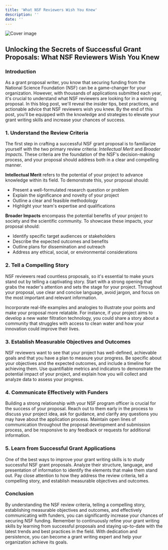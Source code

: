 ```yaml
---
title: 'What NSF Reviewers Wish You Knew'
description: ''
date: ''
---
```

![Cover image](//904133d31006c5cfee432029d4ab4b31.cdn.bubble.io/f1682667850926x670748439974688600/home-staging-decor-how-to-easy.png)

## Unlocking the Secrets of Successful Grant Proposals: What NSF Reviewers Wish You Knew

### Introduction

 As a grant proposal writer, you know that securing funding from the National Science Foundation (NSF) can be a game-changer for your organization. However, with thousands of applications submitted each year, it's crucial to understand what NSF reviewers are looking for in a winning proposal. In this blog post, we'll reveal the insider tips, best practices, and actionable advice that NSF reviewers wish you knew. By the end of this post, you'll be equipped with the knowledge and strategies to elevate your grant writing skills and increase your chances of success.

### 1. Understand the Review Criteria

 The first step in crafting a successful NSF grant proposal is to familiarize yourself with the two primary review criteria: *Intellectual Merit* and *Broader Impacts*. These criteria are the foundation of the NSF's decision-making process, and your proposal should address both in a clear and compelling manner.
 
 **Intellectual Merit** refers to the potential of your project to advance knowledge within its field. To demonstrate this, your proposal should:

- Present a well-formulated research question or problem
 - Explain the significance and novelty of your project
 - Outline a clear and feasible methodology
 - Highlight your team's expertise and qualifications
 
**Broader Impacts** encompass the potential benefits of your project to society and the scientific community. To showcase these impacts, your proposal should:

- Identify specific target audiences or stakeholders
 - Describe the expected outcomes and benefits
 - Outline plans for dissemination and outreach
 - Address any ethical, social, or environmental considerations

### 2. Tell a Compelling Story

 NSF reviewers read countless proposals, so it's essential to make yours stand out by telling a captivating story. Start with a strong opening that grabs the reader's attention and sets the stage for your project. Throughout your proposal, use clear and concise language, avoid jargon, and focus on the most important and relevant information.
 
 Incorporate real-life examples and analogies to illustrate your points and make your proposal more relatable. For instance, if your project aims to develop a new water filtration technology, you could share a story about a community that struggles with access to clean water and how your innovation could improve their lives.

### 3. Establish Measurable Objectives and Outcomes

 NSF reviewers want to see that your project has well-defined, achievable goals and that you have a plan to measure your progress. Be specific about your objectives and the expected outcomes, and include a timeline for achieving them. Use quantifiable metrics and indicators to demonstrate the potential impact of your project, and explain how you will collect and analyze data to assess your progress.

### 4. Communicate Effectively with Funders

 Building a strong relationship with your NSF program officer is crucial for the success of your proposal. Reach out to them early in the process to discuss your project idea, ask for guidance, and clarify any questions you may have about the application process. Maintain open lines of communication throughout the proposal development and submission process, and be responsive to any feedback or requests for additional information.

### 5. Learn from Successful Grant Applications

 One of the best ways to improve your grant writing skills is to study successful NSF grant proposals. Analyze their structure, language, and presentation of information to identify the elements that make them stand out. Pay close attention to how they address the review criteria, tell a compelling story, and establish measurable objectives and outcomes.

### Conclusion

 By understanding the NSF review criteria, telling a compelling story, establishing measurable objectives and outcomes, and effectively communicating with funders, you can significantly increase your chances of securing NSF funding. Remember to continuously refine your grant writing skills by learning from successful proposals and staying up-to-date with the latest trends and best practices in the field. With dedication and persistence, you can become a grant writing expert and help your organization achieve its goals.
